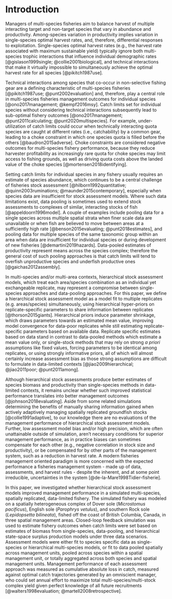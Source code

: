 # Introduction


Managers of multi-species fisheries aim to balance harvest of multiple
interacting target and non-target species that vary in abundance and
productivity. Among-species variation in productivity implies 
variation in single-species optimal harvest rates, and, therefore,
differential responses to exploitation. Single-species optimal harvest 
rates (e.g., the harvest rate associated with maximum sustainable 
yield) typically ignore both multi-species trophic interactions that
influence individual demographic rates [@gislason1999single; 
@collie2001biological], and technical interactions that make it virtually 
impossible to simultaneously achieve the optimal harvest rate for all 
species [@pikitch1987use]. 

Technical interactions among species that co-occur in non-selective 
fishing gear are a defining characteristic of multi-species fisheries 
[@pikitch1987use; @punt2002evaluation] and, therefore, play a central 
role in multi-species fisheries management outcomes for individual 
species [@ono2017management; @kempf2016msy]. Catch limits set 
for individual species without considering technical interactions 
subsequently lead to sub-optimal fishery outcomes [@ono2017management; 
@punt2011calculating; @punt2020multispecies]. For example, under-utilization 
of catch limits could occur when technically interacting quota species are 
caught at different rates (i.e., catchability) by a common gear, leading 
to a choke constraint in which one species quota is filled before the 
others [@baudron2015adverse]. Choke constraints are considered negative 
outcomes for multi-species fishery performance, because they reduce 
harvester profitability as increasingly rare quota for choke species may 
limit access to fishing grounds, as well as driving quota costs above the 
landed value of the choke species [@mortensen2018identifying].

Setting catch limits for individual species in any fishery usually
requires an estimate of species abundance, which continues to be
a central challenge of fisheries stock assessment 
[@hilborn1992quantitative; @quinn2003ruminations; @maunder2015contemporary], 
especially when species data are insufficient for stock assessment models. 
Where such data limitations exist, data pooling is sometimes used to 
extend stock assessments to complexes of similar, interacting stocks of 
fish [@appeldoorn1996model]. A couple of examples include pooling data 
for a single species across multiple spatial strata when finer scale data 
are unavailable or when fish are believed to move between areas at a 
sufficiently high rate [@benson2015evaluating; @punt2018estimates], and 
pooling data for multiple species of the same taxonomic group within an area 
when data are insufficient for individual species or during development
of new fisheries [@demartini2019hazards]. Data-pooled estimates of 
productivity represent means across the species complex; therefore the 
general cost of such pooling approaches is that catch limits will tend to 
overfish unproductive species and underfish productive ones 
[@gaichas2012assembly]. 

In multi-species and/or multi-area contexts, hierarchical stock assessment 
models, which treat each area/species combination as an individual yet 
exchangeable replicate, may represent a compromise between single-species 
approaches and data-pooling approaches.  For this paper, we define a 
hierarchical stock assessment model as a model fit to multiple replicates 
(e.g. areas/species) simultaneously, using hierarchical hyper-priors on 
replicate-specific parameters to share information between replicates 
[@thorson2015giants]. Hierarchical priors induce parameter shrinkage, which 
draws parameters towards an estimated mean value, improving model convergence 
for data-poor replicates while still estimating replicate-specific parameters 
based on available data. Replicate specific estimates based on data stand in 
contrast to data-pooled methods which estimate a mean value only, or 
single-stock methods that may rely on strong *a priori* assumptions like 
fixed values, forcing parameters to be identical among replicates, or using 
strongly informative priors, all of which will almost certainly increase 
assessment bias as those strong assumptions are difficult to formulate 
in data-limited contexts [@jiao2009hierarchical; @jiao2011poor; 
@punt2011among].

Although hierarchical stock assessments produce better
estimates of species biomass and productivity than single-species
methods in data-limited contexts, it remains unclear whether 
such improved statistical performance translates into better 
management outcomes [@johnson2018evaluating]. Aside from some related 
simulations determining the benefits of manually sharing information 
gained when actively adaptively managing spatially replicated groundfish 
stocks [@collie1991adaptive], to our knowledge there are no evaluations 
of the management performance of hierarchical stock assessment models. 
Further, low assessment model bias and/or high precision, which are
often unattainable outside of simulation, aren't necessary conditions 
for superior management performance, as in practice biases can sometimes 
compensate for each other (e.g., negative correlation in stock size and 
productivity), or be compensated for by other parts of the management 
system, such as a reduction in harvest rate. A modern fisheries management 
oriented paradigm is more concerned with the expected performance 
a fisheries management system - made up of data, assessments, and harvest 
rules - despite the inherent, and at some point irreducible, uncertainties
in the system [@de-la-Mare1998Tidier-fisherie].

In this paper, we investigated whether hierarchical stock assessment models 
improved management performance in a simulated multi-species, spatially
replicated, data-limited fishery. The simulated fishery was modeled on a 
spatially heterogeneous complex of Dover sole (*Microstomus pacificus*), 
English sole (*Parophrys vetulus*), and southern Rock sole 
(*Lepidopsetta bilineata*), fished off the coast of British Columbia, Canada, 
in three spatial management areas. Closed-loop feedback simulation was used 
to estimate fishery outcomes when catch limits were set based on estimates 
of biomass from single-species, data-pooling, and hierarchical
state-space surplus production models under three data scenarios. 
Assessment models were either fit to species specific data as 
single-species or hierarchical multi-species models, or fit to data 
pooled spatially across management units, pooled across species 
within a spatial management unit, or totally aggregated across 
both species and spatial management units. Management performance of 
each assessment approach was measured as cumulative absolute loss in 
catch, measured against optimal catch trajectories generated by an 
omniscient manager, who could set annual effort to maximize total
multi-species/multi-stock complex yield given perfect knowledge of all
future recruitments [@walters1998evaluation; @martell2008retrospective]. 

